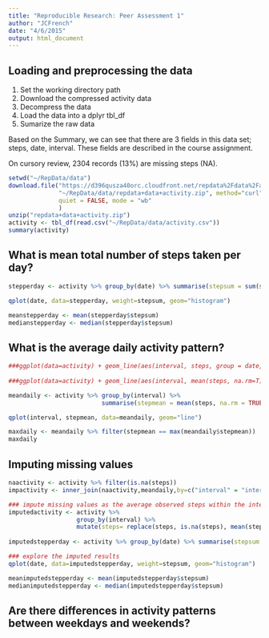 ```yaml
---
title: "Reproducible Research: Peer Assessment 1"
author: "JCFrench"
date: "4/6/2015"
output: html_document
---
```



## Loading and preprocessing the data
1) Set the working directory path
2) Download the compressed activity data
3) Decompress the data
4) Load the data into a dplyr tbl_df
5) Sumarize the raw data

Based on the Summary, we can see that there are 3 fields in this data set; steps, date, interval. These fields are described in the course assignment.

On cursory review, 2304 records (13%) are missing steps (NA). 
```r
setwd("~/RepData/data")
download.file("https://d396qusza40orc.cloudfront.net/repdata%2Fdata%2Factivity.zip", 
              "~/RepData/data/repdata+data+activity.zip", method="curl", 
              quiet = FALSE, mode = "wb"
              )
unzip("repdata+data+activity.zip")
activity <- tbl_df(read.csv("~/RepData/data/activity.csv"))
summary(activity)

```

## What is mean total number of steps taken per day?
```r

stepperday <- activity %>% group_by(date) %>% summarise(stepsum = sum(steps, na.rm = TRUE))

qplot(date, data=stepperday, weight=stepsum, geom="histogram")

meanstepperday <- mean(stepperday$stepsum)
medianstepperday <- median(stepperday$stepsum)

```

## What is the average daily activity pattern?
```r
###ggplot(data=activity) + geom_line(aes(interval, steps, group = date, color = date)) + 
  
###ggplot(data=activity) + geom_line(aes(interval, mean(steps, na.rm=T), group = interval))

meandaily <- activity %>% group_by(interval) %>% 
                          summarise(stepmean = mean(steps, na.rm = TRUE))

qplot(interval, stepmean, data=meandaily, geom="line")

maxdaily <- meandaily %>% filter(stepmean == max(meandaily$stepmean))
maxdaily

```

## Imputing missing values
```r
naactivity <- activity %>% filter(is.na(steps))
impactivity <- inner_join(naactivity,meandaily,by=c("interval" = "interval"))

### impute missing values as the average observed steps within the interval
imputedactivity <- activity %>% 
                   group_by(interval) %>%
                   mutate(steps= replace(steps, is.na(steps), mean(steps, na.rm=TRUE)))
                   
imputedstepperday <- activity %>% group_by(date) %>% summarise(stepsum = sum(steps, na.rm = TRUE))

### explore the imputed results
qplot(date, data=imputedstepperday, weight=stepsum, geom="histogram")

meanimputedstepperday <- mean(imputedstepperday$stepsum)
medianimputedstepperday <- median(imputedstepperday$stepsum)

```
## Are there differences in activity patterns between weekdays and weekends?
